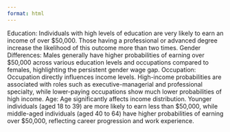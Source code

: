 ```yaml
---
format: html
---
```


Education: Individuals with high levels of education are very likely to earn an income of over $50,000. Those having a professional or advanced degree increase the likelihood of this outcome more than two times.
Gender Differences: Males generally have higher probabilities of earning over $50,000 across various education levels and occupations compared to females, highlighting the persistent gender wage gap.
Occupation: Occupation directly influences income levels. High-income probabilities are associated with roles such as executive-managerial and professional specialty, while lower-paying occupations show much lower probabilities of high income.
Age: Age significantly affects income distribution. Younger individuals (aged 18 to 39) are more likely to earn less than $50,000, while middle-aged individuals (aged 40 to 64) have higher probabilities of earning over $50,000, reflecting career progression and work experience.
